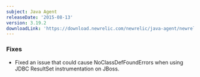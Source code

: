 ```yaml
---
subject: Java Agent
releaseDate: '2015-08-13'
version: 3.19.2
downloadLink: 'https://download.newrelic.com/newrelic/java-agent/newrelic-agent/3.19.2/'
---
```


### Fixes

* Fixed an issue that could cause NoClassDefFoundErrors when using JDBC ResultSet instrumentation on JBoss.
